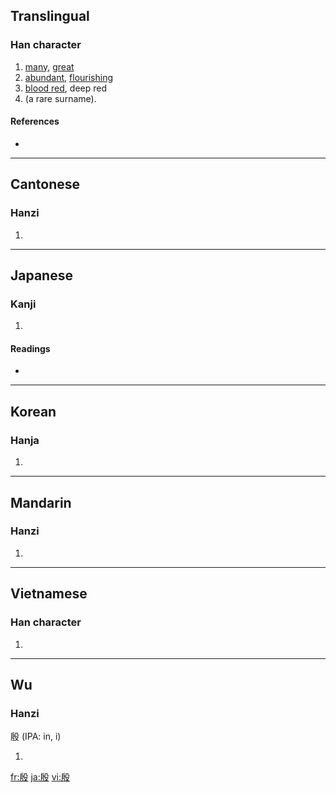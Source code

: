==Translingual==

===Han character===
{{Han char|rn=79|rad=殳|as=06|sn=10|four=2724<sub>7</sub>|canj=竹尸竹弓水 (HSHNE)}}

# [[many]], [[great]]
# [[abundant]], [[flourishing]]
# [[blood red]], deep red
# (a rare surname).

====References====
* {{Han ref|kx=0585.020|dkj=16627|dj=0977.190|hdz=32156.040|uh=6BB7|ud=27575|bh=AEEF|bd=44783}}

----

==Cantonese==

===Hanzi===
{{yue-hanzi|jyut=|y=yin1, yan1}}

# {{defn|Cantonese|sort=殳06}}

----

==Japanese==

===Kanji===
{{ja-kanji|grade=|rs=殳06}}

# {{defn|Japanese}}

====Readings====
* {{ja-readings|on=[[いん]] (in), [[あん]] (an)|kun=[[さかん]] (sakan)}}

----

==Korean==

===Hanja===
{{ko-hanja|hangeul=[[은]], [[안]]|eumhun=|rv=eun, an|mr=ŭn, an|y=un, an}}

# {{defn|Korean|sort=殳06}}

----

==Mandarin==

===Hanzi===
{{cmn-hanzi|pin=[[yīn]] ([[yin1]])|wg=yin1}}

# {{defn|Mandarin|sort=殳06}}

----

==Vietnamese==

===Han character===
{{vi-hantu|[[ân]]|rs=殳06}}

# {{defn|Vietnamese|sort=殳06}}

----

==Wu==

===Hanzi===
殷 (IPA: in, i)

# {{defn|Wu}}

[[fr:殷]]
[[ja:殷]]
[[vi:殷]]